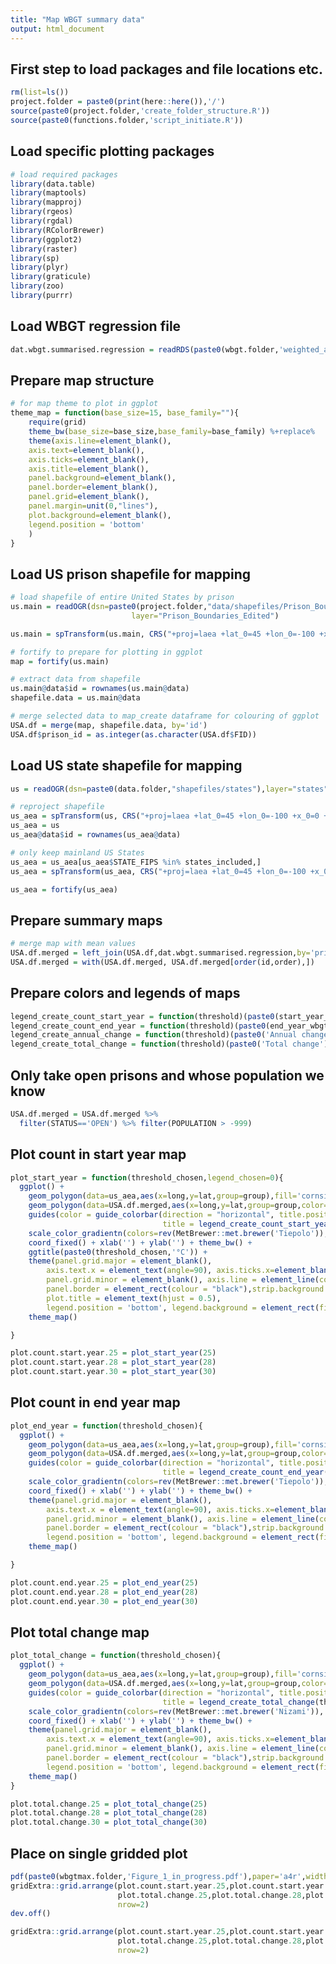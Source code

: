 ```yaml
---
title: "Map WBGT summary data"
output: html_document
---
```


## First step to load packages and file locations etc.
```r
rm(list=ls())
project.folder = paste0(print(here::here()),'/')
source(paste0(project.folder,'create_folder_structure.R'))
source(paste0(functions.folder,'script_initiate.R'))
```

## Load specific plotting packages
```r
# load required packages
library(data.table)
library(maptools)
library(mapproj)
library(rgeos)
library(rgdal)
library(RColorBrewer)
library(ggplot2)
library(raster)
library(sp)
library(plyr)
library(graticule)
library(zoo)
library(purrr)
```

## Load WBGT regression file
```r
dat.wbgt.summarised.regression = readRDS(paste0(wbgt.folder,'weighted_area_raster_prison_wbgtmax_daily_',start_year_wbgt,'_',end_year_wbgt,'_regression_analysis.rds'))
```

## Prepare map structure
```r
# for map theme to plot in ggplot
theme_map = function(base_size=15, base_family=""){
    require(grid)
    theme_bw(base_size=base_size,base_family=base_family) %+replace%
    theme(axis.line=element_blank(),
    axis.text=element_blank(),
    axis.ticks=element_blank(),
    axis.title=element_blank(),
    panel.background=element_blank(),
    panel.border=element_blank(),
    panel.grid=element_blank(),
    panel.margin=unit(0,"lines"),
    plot.background=element_blank(),
    legend.position = 'bottom'
    )
}
```

## Load US prison shapefile for mapping
```r
# load shapefile of entire United States by prison
us.main = readOGR(dsn=paste0(project.folder,"data/shapefiles/Prison_Boundaries/"),
                           layer="Prison_Boundaries_Edited")

us.main = spTransform(us.main, CRS("+proj=laea +lat_0=45 +lon_0=-100 +x_0=0 +y_0=0 +a=6370997 +b=6370997 +units=m +no_defs"))

# fortify to prepare for plotting in ggplot
map = fortify(us.main)

# extract data from shapefile
us.main@data$id = rownames(us.main@data) 
shapefile.data = us.main@data

# merge selected data to map_create dataframe for colouring of ggplot
USA.df = merge(map, shapefile.data, by='id')
USA.df$prison_id = as.integer(as.character(USA.df$FID))
```

## Load US state shapefile for mapping
```r
us = readOGR(dsn=paste0(data.folder,"shapefiles/states"),layer="states")

# reproject shapefile
us_aea = spTransform(us, CRS("+proj=laea +lat_0=45 +lon_0=-100 +x_0=0 +y_0=0 +a=6370997 +b=6370997 +units=m +no_defs"))
us_aea = us
us_aea@data$id = rownames(us_aea@data)

# only keep mainland US States
us_aea = us_aea[us_aea$STATE_FIPS %in% states_included,]
us_aea = spTransform(us_aea, CRS("+proj=laea +lat_0=45 +lon_0=-100 +x_0=0 +y_0=0 +a=6370997 +b=6370997 +units=m +no_defs"))

us_aea = fortify(us_aea)
```

## Prepare summary maps
```r
# merge map with mean values
USA.df.merged = left_join(USA.df,dat.wbgt.summarised.regression,by='prison_id')
USA.df.merged = with(USA.df.merged, USA.df.merged[order(id,order),])
```

## Prepare colors and legends of maps
```r
legend_create_count_start_year = function(threshold)(paste0(start_year_wbgt))
legend_create_count_end_year = function(threshold)(paste0(end_year_wbgt))
legend_create_annual_change = function(threshold)(paste0('Annual change'))
legend_create_total_change = function(threshold)(paste0('Total change'))
```

## Only take open prisons and whose population we know
```r
USA.df.merged = USA.df.merged %>% 
  filter(STATUS=='OPEN') %>% filter(POPULATION > -999) 
```

## Plot count in start year map 
```r
plot_start_year = function(threshold_chosen,legend_chosen=0){
  ggplot() +
    geom_polygon(data=us_aea,aes(x=long,y=lat,group=group),fill='cornsilk',color='black',size=0.2) +
    geom_polygon(data=USA.df.merged,aes(x=long,y=lat,group=group,color=get(paste0('wbgt_',threshold_chosen,'_',start_year_wbgt))),size=2) +
    guides(color = guide_colorbar(direction = "horizontal", title.position="left",barwidth = 10,barheight = 1,title.vjust = 0.8, 
                                  title = legend_create_count_start_year(threshold_chosen)),legend.text=element_text(size=10)) +
    scale_color_gradientn(colors=rev(MetBrewer::met.brewer('Tiepolo')), limits = c(0,max(USA.df.merged$wbgt_25_1981))) +
    coord_fixed() + xlab('') + ylab('') + theme_bw() +
    ggtitle(paste0(threshold_chosen,'°C')) + 
    theme(panel.grid.major = element_blank(),
        axis.text.x = element_text(angle=90), axis.ticks.x=element_blank(),legend.text=element_text(size=20),
        panel.grid.minor = element_blank(), axis.line = element_line(colour = "black"),
        panel.border = element_rect(colour = "black"),strip.background = element_blank(),legend.justification='center',
        plot.title = element_text(hjust = 0.5),
        legend.position = 'bottom', legend.background = element_rect(fill="white", size=.5, linetype="dotted")) +
    theme_map()

}

plot.count.start.year.25 = plot_start_year(25)
plot.count.start.year.28 = plot_start_year(28)
plot.count.start.year.30 = plot_start_year(30)
```

## Plot count in end year map 
```r
plot_end_year = function(threshold_chosen){
  ggplot() +
    geom_polygon(data=us_aea,aes(x=long,y=lat,group=group),fill='cornsilk',color='black',size=0.2) +
    geom_polygon(data=USA.df.merged,aes(x=long,y=lat,group=group,color=get(paste0('wbgt_',threshold_chosen,'_',end_year_wbgt))),size=2) +
    guides(color = guide_colorbar(direction = "horizontal", title.position="left",barwidth = 10,barheight = 1,title.vjust = 0.8, 
                                  title = legend_create_count_end_year(threshold_chosen)),legend.text=element_text(size=10)) +
    scale_color_gradientn(colors=rev(MetBrewer::met.brewer('Tiepolo')), limits = c(0,max(USA.df.merged$wbgt_25_1981))) +
    coord_fixed() + xlab('') + ylab('') + theme_bw() +
    theme(panel.grid.major = element_blank(),
        axis.text.x = element_text(angle=90), axis.ticks.x=element_blank(),legend.text=element_text(size=20),
        panel.grid.minor = element_blank(), axis.line = element_line(colour = "black"),
        panel.border = element_rect(colour = "black"),strip.background = element_blank(),legend.justification='center',
        legend.position = 'bottom', legend.background = element_rect(fill="white", size=.5, linetype="dotted")) +
    theme_map()

}

plot.count.end.year.25 = plot_end_year(25)
plot.count.end.year.28 = plot_end_year(28)
plot.count.end.year.30 = plot_end_year(30)
```

## Plot total change map 
```r
plot_total_change = function(threshold_chosen){
  ggplot() +
    geom_polygon(data=us_aea,aes(x=long,y=lat,group=group),fill='cornsilk',color='black',size=0.2) +
    geom_polygon(data=USA.df.merged,aes(x=long,y=lat,group=group,color=get(paste0('total_change_wbgt_',threshold_chosen))),size=2) +
    guides(color = guide_colorbar(direction = "horizontal", title.position="left",barwidth = 10,barheight = 1,title.vjust = 0.8, 
                                  title = legend_create_total_change(threshold_chosen)),legend.text=element_text(size=10)) +
    scale_color_gradientn(colors=rev(MetBrewer::met.brewer('Nizami')), limits = c(-1*max(USA.df.merged$total_change_wbgt_25),max(USA.df.merged$total_change_wbgt_25))) +
    coord_fixed() + xlab('') + ylab('') + theme_bw() +
    theme(panel.grid.major = element_blank(),
        axis.text.x = element_text(angle=90), axis.ticks.x=element_blank(),legend.text=element_text(size=20),
        panel.grid.minor = element_blank(), axis.line = element_line(colour = "black"),
        panel.border = element_rect(colour = "black"),strip.background = element_blank(),legend.justification='center',
        legend.position = 'bottom', legend.background = element_rect(fill="white", size=.5, linetype="dotted")) +
    theme_map()
}

plot.total.change.25 = plot_total_change(25)
plot.total.change.28 = plot_total_change(28)
plot.total.change.30 = plot_total_change(30)
```

## Place on single gridded plot
```r
pdf(paste0(wbgtmax.folder,'Figure_1_in_progress.pdf'),paper='a4r',width=0,height=0)
gridExtra::grid.arrange(plot.count.start.year.25,plot.count.start.year.28,plot.count.start.year.30,
                        plot.total.change.25,plot.total.change.28,plot.total.change.30,
                        nrow=2)
dev.off()

gridExtra::grid.arrange(plot.count.start.year.25,plot.count.start.year.28,plot.count.start.year.30,
                        plot.total.change.25,plot.total.change.28,plot.total.change.30,
                        nrow=2)
```

